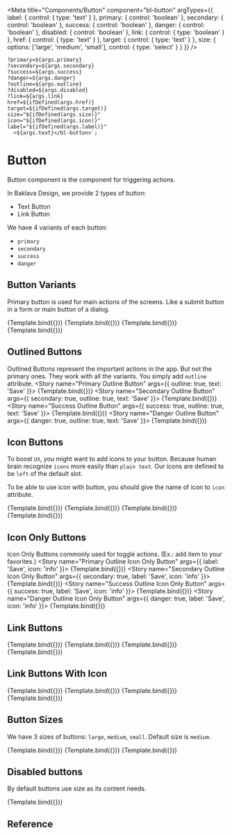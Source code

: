 
<Meta
  title="Components/Button"
  component="bl-button"
  argTypes={{
    label: {
      control: {
        type: 'text'
      }
    },
    primary: {
      control: 'boolean'
    },
    secondary: {
      control: 'boolean'
    },
    success: {
      control: 'boolean'
    },
    danger: {
      control: 'boolean'
    },
    disabled: {
      control: 'boolean'
    },
    link: {
      control: {
        type: 'boolean'
      }
    },
    href: {
       control: {
        type: 'text'
      }
    },
    target: {
       control: {
        type: 'text'
      }
    },
    size: {
      options: ['large', 'medium', 'small'],
      control: { type: 'select' }
    }
  }}
/>

    ?primary=${args.primary}
    ?secondary=${args.secondary}
    ?success=${args.success}
    ?danger=${args.danger}
    ?outline=${args.outline}
    ?disabled=${args.disabled}
    ?link=${args.link}
    href=${ifDefined(args.href)}
    target=${ifDefined(args.target)}
    size="${ifDefined(args.size)}"
    icon="${ifDefined(args.icon)}"
    label="${ifDefined(args.label)}"
      >${args.text}</bl-button>`;


# Button

Button component is the component for triggering actions.

In Baklava Design, we provide 2 types of button:
* Text Button
* Link Button

We have 4 variants of each button:
* `primary`
* `secondary`
* `success`
* `danger`

## Button Variants

Primary button is used for main actions of the screens. Like a submit button in a form or main button of a dialog.

<Canvas>
  <Story name="Primary Button" args={{ text: 'Save' }}>
    {Template.bind({})}
  </Story>
  <Story name="Secondary Button" args={{ secondary: true, text: 'Save' }}>
    {Template.bind({})}
  </Story>
  <Story name="Success Button" args={{ success: true, text: 'Save' }}>
    {Template.bind({})}
  </Story>
  <Story name="Danger Button" args={{ danger: true, text: 'Save' }}>
    {Template.bind({})}
  </Story>
</Canvas>

## Outlined Buttons
Outlined Buttons represent the important actions in the app. But not the primary ones.
They work with all the variants. You simply add `outline` attribute.
<Canvas>
  <Story name="Primary Outline Button" args={{ outline: true, text: 'Save' }}>
    {Template.bind({})}
  </Story>
  <Story name="Secondary Outline Button" args={{ secondary: true, outline: true, text: 'Save' }}>
    {Template.bind({})}
  </Story>
   <Story name="Success Outline Button" args={{ success: true, outline: true, text: 'Save' }}>
    {Template.bind({})}
  </Story>
  <Story name="Danger Outline Button" args={{ danger: true, outline: true,  text: 'Save' }}>
    {Template.bind({})}
  </Story>
</Canvas>

## Icon Buttons
To boost `UX`, you might want to add icons to your button. Because human brain recognize `icons` more easily than `plain text`.
Our icons are defined to be `left` of the default slot.

To be able to use icon with button, you should give the name of icon to `icon` attribute.

<Canvas>
  <Story name="Primary Outline Icon Button" args={{ outline: true, text: 'Save', icon: 'info' }}>
    {Template.bind({})}
  </Story>
  <Story name="Secondary Outline Icon Button" args={{ secondary: true, outline: true, text: 'Save', icon: 'info' }}>
    {Template.bind({})}
  </Story>
   <Story name="Success Outline Icon Button" args={{ success: true, outline: true, text: 'Save', icon: 'info' }}>
    {Template.bind({})}
  </Story>
  <Story name="Danger Outline Icon Button" args={{ danger: true, outline: true, text: 'Save', icon: 'info' }}>
    {Template.bind({})}
  </Story>
</Canvas>


## Icon Only Buttons
Icon Only Buttons commonly used for toggle actions. (Ex.: add item to your favorites.)
<Canvas>
  <Story name="Primary Outline Icon Only Button" args={{ label: 'Save', icon: 'info' }}>
    {Template.bind({})}
  </Story>
  <Story name="Secondary Outline Icon Only Button" args={{ secondary: true, label: 'Save', icon: 'info' }}>
    {Template.bind({})}
  </Story>
   <Story name="Success Outline Icon Only Button" args={{ success: true, label: 'Save', icon: 'info' }}>
    {Template.bind({})}
  </Story>
  <Story name="Danger Outline Icon Only Button" args={{ danger: true, label: 'Save', icon: 'info' }}>
    {Template.bind({})}
  </Story>
</Canvas>

## Link Buttons
<Canvas>
  <Story name="Primary Link Button" args={{ href: "https://trendyol.com", link: true, text: 'Save' }}>
    {Template.bind({})}
  </Story>
  <Story name="Secondary Link Button" args={{ link: true, href: "https://trendyol.com", secondary: true, text: 'Save' }}>
    {Template.bind({})}
  </Story>
   <Story name="SuccessLink Button" args={{ success: true, link: true, href: "https://trendyol.com", text: 'Save' }}>
    {Template.bind({})}
  </Story>
  <Story name="Danger Link Button" args={{ danger: true, link: true, href: "https://trendyol.com", text: 'Save' }}>
    {Template.bind({})}
  </Story>
</Canvas>

## Link Buttons With Icon

<Canvas>
  <Story name="Primary Link Button With Icon" args={{ link: true, href: "https://trendyol.com", text: 'Save', icon: 'info' }}>
    {Template.bind({})}
  </Story>
  <Story name="Secondary Link Button With Icon" args={{ secondary: true, link: true,  href: "https://trendyol.com", text: 'Save', icon: 'info' }}>
    {Template.bind({})}
  </Story>
   <Story name="Success Link Button With Icon" args={{ success: true, link: true, href: "https://trendyol.com", text: 'Save', icon: 'info' }}>
    {Template.bind({})}
  </Story>
  <Story name="Danger Link Button With Icon" args={{ danger: true, link: true, href: "https://trendyol.com", text: 'Save', icon: 'info' }}>
    {Template.bind({})}
  </Story>
</Canvas>


## Button Sizes

We have 3 sizes of buttons: `large`, `medium`, `small`. Default size is `medium`.

<Canvas>
  <Story name="Large" args={{ size: 'large', text: 'Confirm' }}>
    {Template.bind({})}
  </Story>
  <Story name="Medium" args={{ size: 'medium', text: 'Confirm' }}>
    {Template.bind({})}
  </Story>
  <Story name="Small" args={{ size: 'small', text: 'Confirm' }}>
    {Template.bind({})}
  </Story>
</Canvas>

## Disabled buttons

By default buttons use size as its content needs.


<Canvas columns={1}>
  <Story name="Secondary disabled button"  args={{ disabled: true, secondary: true, text: 'Fill the form' }}>
    {Template.bind({})}
  </Story>
</Canvas>

## Reference

<ArgsTable of="bl-button" />
